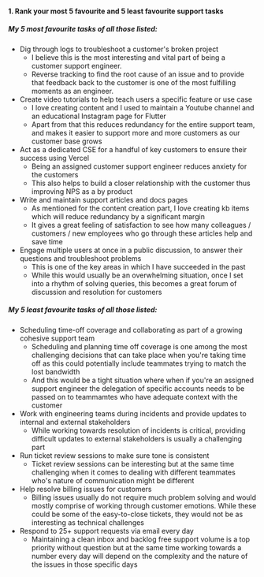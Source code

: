 #### 1. Rank your most 5 favourite and 5 least favourite support tasks

##### My 5 most favourite tasks of all those listed:

* Dig through logs to troubleshoot a customer's broken project
    * I believe this is the most interesting and vital part of being a customer support engineer. 
    * Reverse tracking to find the root cause of an issue and to provide that feedback back to the customer is one of the most fulfilling moments as an engineer.
* Create video tutorials to help teach users a specific feature or use case
    * I love creating content and I used to maintain a Youtube channel and an educational Instagram page for Flutter
    * Apart from that this reduces redundancy for the entire support team, and makes it easier to support more and more customers as our customer base grows
* Act as a dedicated CSE for a handful of key customers to ensure their success using Vercel
    * Being an assigned customer support engineer reduces anxiety for the customers
    * This also helps to build a closer relationship with the customer thus improving NPS as a by product
* Write and maintain support articles and docs pages
    * As mentioned for the content creation part, I love creating kb items which will reduce redundancy by a significant margin
    * It gives a great feeling of satisfaction to see how many colleagues / customers / new employees who go through these articles help and save time
* Engage multiple users at once in a public discussion, to answer their questions and troubleshoot problems
    * This is one of the key areas in which I have succeeded in the past 
    * While this would usually be an overwhelming situation, once I set into a rhythm of solving queries, this becomes a great forum of discussion and resolution for customers


##### My 5 least favourite tasks of all those listed:

* Scheduling time-off coverage and collaborating as part of a growing cohesive support team 
    * Scheduling and planning time off coverage is one among the most challenging decisions that can take place when you're taking time off as this could potentially include teammates trying to match the lost bandwidth
    * And this would be a tight situation where when if you're an assigned support engineer the delegation of specific accounts needs to be passed on to teammamtes who have adequate context with the customer
* Work with engineering teams during incidents and provide updates to internal and external stakeholders
    * While working towards resolution of incidents is critical, providing difficult updates to external stakeholders is usually a challenging part
* Run ticket review sessions to make sure tone is consistent
    * Ticket review sessions can be interesting but at the same time challenging when it comes to dealing with different teammates who's nature of communication might be different
* Help resolve billing issues for customers
    * Billing issues usually do not require much problem solving and would mostly comprise of working through customer emotions. While these could be some of the easy-to-close tickets, they would not be as interesting as technical challenges
* Respond to 25+ support requests via email every day
    * Maintaining a clean inbox and backlog free support volume is a top priority without question but at the same time working towards a number every day will depend on the complexity and the nature of the issues in those specific days